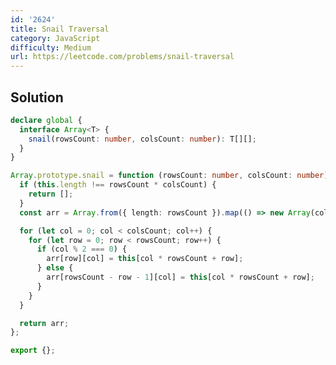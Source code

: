 ```yaml
---
id: '2624'
title: Snail Traversal
category: JavaScript
difficulty: Medium
url: https://leetcode.com/problems/snail-traversal
---
```


## Solution

```typescript filename="solution.ts" copy
declare global {
  interface Array<T> {
    snail(rowsCount: number, colsCount: number): T[][];
  }
}

Array.prototype.snail = function (rowsCount: number, colsCount: number) {
  if (this.length !== rowsCount * colsCount) {
    return [];
  }
  const arr = Array.from({ length: rowsCount }).map(() => new Array(colsCount).fill(0));

  for (let col = 0; col < colsCount; col++) {
    for (let row = 0; row < rowsCount; row++) {
      if (col % 2 === 0) {
        arr[row][col] = this[col * rowsCount + row];
      } else {
        arr[rowsCount - row - 1][col] = this[col * rowsCount + row];
      }
    }
  }

  return arr;
};

export {};
```
